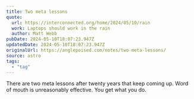 ```yaml
---
title: Two meta lessons
quote:
  url: https://interconnected.org/home/2024/05/10/rain
  work: Laptops should work in the rain
  author: Matt Webb
pubDate: 2024-05-10T18:07:23.947Z
updatedDate: 2024-05-10T18:07:23.947Z
originalUrl: https://anglepoised.com/notes/two-meta-lessons/
source: astro
tags:
  - "tag"
---
```


There are two meta lessons after twenty years that keep coming up. Word of mouth is unreasonably effective. You get what you do.
